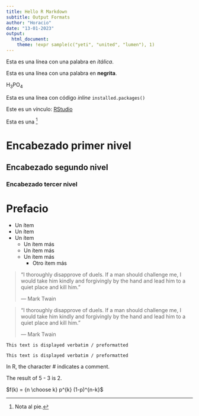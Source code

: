 ```yaml
---
title: Hello R Markdown
subtitle: Output Formats
author: "Horacio"
date: "13-01-2023"
output:
  html_document:
    theme: !expr sample(c("yeti", "united", "lumen"), 1)
---
```


Esta es una línea con una palabra en *itálica*.

Esta es una línea con una palabra en **negrita**.

H~3~PO~4~

Esta es una línea con código *inline* `installed.packages()`

Este es un vínculo: [RStudio](https://posit.co)

Esta es una [^1]

[^1]: Nota al pie.

# Encabezado primer nivel

## Encabezado segundo nivel

### Encabezado tercer nivel

# Prefacio {-}

- Un ítem
- Un ítem
- Un ítem
  - Un ítem más
  - Un ítem más
  - Un ítem más
    - Otro ítem más


> "I thoroughly disapprove of duels. If a man should challenge me,
  I would take him kindly and forgivingly by the hand and lead him
  to a quiet place and kill him."
>
> --- Mark Twain

> "I thoroughly disapprove of duels. If a man should challenge me,
  I would take him kindly and forgivingly by the hand and lead him
  to a quiet place and kill him."
>
> --- Mark Twain

```
This text is displayed verbatim / preformatted
```

    This text is displayed verbatim / preformatted
    
In R, the character
# indicates a comment.

The result of 5
- 3 is 2.

$f(k) = {n \choose k} p^{k} (1-p)^{n-k}$



